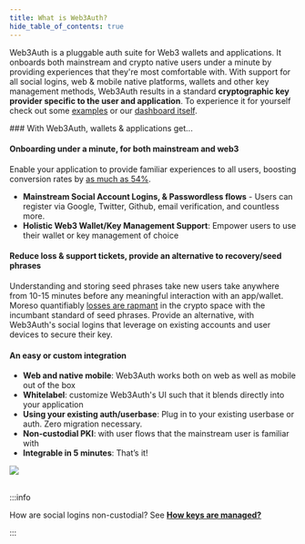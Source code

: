 ```yaml
---
title: What is Web3Auth?
hide_table_of_contents: true
---
```


Web3Auth is a pluggable auth suite for Web3 wallets and applications. It onboards both mainstream and crypto native users
under a minute by providing experiences that they're most comfortable with. With support for all social logins, web & mobile native platforms, wallets and
other key management methods, Web3Auth results in a standard **cryptographic key provider specific to the user and application**. To experience it for yourself check out some [examples](/usecases) or our [dashboard itself](https://dashboard.web3auth.io).

<div style={{display: "flex", flexWrap: "wrap", gap: "10px"}}>
<div style={{flexBasis: "50%", flexGrow: "10"}}>
### With Web3Auth, wallets & applications get...

#### Onboarding under a minute, for both mainstream and web3
Enable your application to provide familiar experiences to all users, boosting conversion rates by [as much as 54%](https://www.cio.com/article/234915/ditching-passwords-and-increasing-ecommerce-conversion-rates-by-54-2.html).
- **Mainstream Social Account Logins, & Passwordless flows** -
Users can register via Google, Twitter, Github, email verification, and countless more.
- **Holistic Web3 Wallet/Key Management Support**: Empower users to use their wallet or key management of choice


#### Reduce loss & support tickets, provide an alternative to recovery/seed phrases

Understanding and storing seed phrases take new users take anywhere from 10-15 minutes before any meaningful interaction with an app/wallet. Moreso quantifiably [losses are rapmant](https://finance.yahoo.com/news/4-2-billion-lost-bitcoin-154948781.html#:~:text=Approximately%2020%25%20of%20all%20Bitcoins,billion%2C%20a%20new%20study%20says.) in the crypto space with the incumbant standard of seed phrases. Provide an alternative, with Web3Auth's social logins that
leverage on existing accounts and user devices to secure their key.

#### An easy or custom integration
- **Web and native mobile**: Web3Auth works both on web as well as mobile out of the box
- **Whitelabel**: customize Web3Auth's UI such that it blends directly into your application
- **Using your existing auth/userbase**: Plug in to your existing userbase or auth. Zero migration necessary.
- **Non-custodial PKI**: with user flows that the mainstream user is familiar with
- **Integrable in 5 minutes**: That’s it!

</div>
<div style={{flexBasis:"300px", flexGrow: "1", textAlign: "center" }} >
    <img src="/contents/web3auth-login-modal.png"/>
</div>
</div>
<br />

:::info

How are social logins non-custodial? See [**How keys are managed?**](/key-infrastructure/overview)

:::
